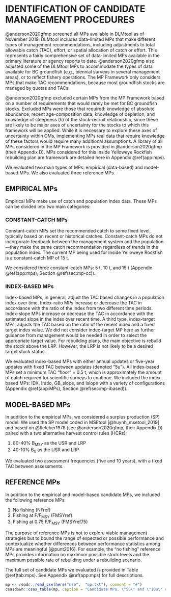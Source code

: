 
# IDENTIFICATION OF CANDIDATE MANAGEMENT PROCEDURES  {#sec:mp}

@anderson2020gfmp screened all MPs available in DLMtool as of November 2019.
DLMtool includes data-limited MPs that make different types of management recommendations, including adjustments to total allowable catch (TAC), effort, or spatial allocation of catch or effort.
This represents a fairly comprehensive set of data-limited MPs available in the primary literature or agency reports to date.
@anderson2020gfmp also adjusted some of the DLMtool MPs to accommodate the types of data available for BC groundfish (e.g., biennial surveys in several management areas), or to reflect fishery operations.
The MP Framework only considers MPs that make TAC recommendations, because most groundfish stocks are managed by quotas and TACs.

@anderson2020gfmp excluded certain MPs from the MP Framework based on a number
of requirements that would rarely be met for BC groundfish stocks.
Excluded MPs were those that required: knowledge of absolute abundance; recent age-composition data; knowledge of depletion; and knowledge of steepness (*h*) of the stock-recruit relationship, since these are likely to be major axes of uncertainty for the stocks to which this framework will be applied.
While it is necessary to explore these axes of uncertainty within OMs, implementing MPs real data that require knowledge of these factors would require many additional assumptions.
A library of all MPs considered in the MP Framework is provided in @anderson2020gfmp (their Appendix D).
MPs considered for this Inside Yelloweye Rockfish rebuilding plan are framework are detailed here in Appendix \@ref(app:mps).

We evaluated two main types of MPs: empirical (data-based) and model-based MPs. We also evaluated three reference MPs.

## EMPIRICAL MPs

Empirical MPs make use of catch and population index data.
These MPs can be divided into two main categories:

### CONSTANT-CATCH MPs

Constant-catch MPs set the recommended catch to some fixed level, typically based on recent or historical catches.
Constant-catch MPs do not incorporate feedback between the management system and the population---they make the same catch recommendation regardless of trends in the population index.
The current MP being used for Inside Yelloweye Rockfish is a constant-catch MP of 15 t.

We considered three constant-catch MPs: 5 t, 10 t, and 15 t (Appendix \@ref(app:mps), Section \@ref(sec:mp-cc)).

### INDEX-BASED MPs 

Index-based MPs, in general, adjust the TAC based changes in a population index over time.
Index-ratio MPs increase or decrease the TAC in accordance with the ratio of the index from two different time periods.
Index-slope MPs increase or decrease the TAC in accordance with the estimated slope in the index over recent time. 
A third type, index-target MPs, adjusts the TAC based on the ratio of the recent index and a fixed target index value.
We did not consider index-target MP here as further guidance from management would be needed in order to select the appropriate target value.
For rebuilding plans, the main objective is rebuild the stock above the LRP.
However, the LRP is not likely to be a desired target stock status.

We evaluated index-based MPs with either annual updates or five-year updates with fixed TAC between updates (denoted "5u"). 
All index-based MPs set a minimum TAC "floor" = 0.5 t, which is approximately the amount of catch required for scientific surveys to continue.
We included the index-based MPs: IDX, Iratio, GB_slope, and Islope with a variety of configurations (Appendix \@ref(app:MPs), Section \@ref(sec:mp-ibased)).

## MODEL-BASED MPs

In addition to the empirical MPs, we considered a surplus production (SP) model.
We used the SP model coded in MSEtool [@huynh_msetool_2019] and based on @fletcher1978 (see @anderson2020gfmp, their Appendix D) paired with a two alternative harvest control rules (HCRs):

1. 80-40% B~MSY~ as the USR and LRP
2. 40-10% B~0~ as the USR and LRP

We evaluated two assessment frequencies (five and 10 years), with a fixed TAC between assessments.

## REFERENCE MPs

In addition to the empirical and model-based candidate MPs, we included the following reference MPs:

1. No fishing (NFref)
2. Fishing at F/F~MSY~ (FMSYref)
3. Fishing at 0.75 F/F~MSY~ (FMSYref75)

The purpose of reference MPs is not to explore viable management strategies but to bound the range of expected or possible performance and contextualize whether differences between performance statistics among MPs are meaningful [@punt2016].
For example, the "no fishing" reference MPs provides information on maximum possible stock levels and the maximum possible rate of rebuilding under a rebuilding scenario. 

The full set of candidate MPs we evaluated is provided in Table \@ref(tab:mps). See Appendix \@ref(app:mps) for full descriptions.

```r
mp <- readr::read_csv(here("mse",  "mp.txt"), comment = "#")
csasdown::csas_table(mp, caption = "Candidate MPs. \"5u\" and \"10u\" refer to every-five- and every-10-year update intervals; the other MPs were applied annually. Other numbers refer to MP configurations.", col_names = c("Management procedure", "MP type"))
```

